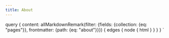 ```yaml
---
title: About
---
```



<div dangerouslySetInnerHTML={{ __html: props.data.content.edges[0].node.html }} />

  query {
    content: allMarkdownRemark(filter: {fields: {collection: {eq: "pages"}}, frontmatter: {path: {eq: "about"}}}) {
      edges {
        node {
          html
        }
      }
    }
  }
`